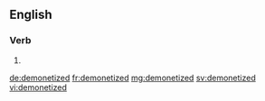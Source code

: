 ==English==

===Verb===
{{head|en|verb form}}

# {{en-past of|demonetize}}

[[de:demonetized]]
[[fr:demonetized]]
[[mg:demonetized]]
[[sv:demonetized]]
[[vi:demonetized]]
